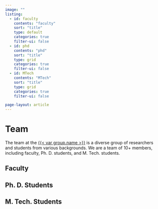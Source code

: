 ```yaml
---
image: ""
listing:
  - id: faculty
    contents: "faculty"
    sort: "title"
    type: default
    categories: true
    filter-ui: false
  - id: phd
    contents: "phd"
    sort: "title"
    type: grid
    categories: true
    filter-ui: false
  - id: MTech
    contents: "MTech"
    sort: "title"
    type: grid
    categories: true
    filter-ui: false

page-layout: article
---
```


# Team

The team at the <a style="color:none" href="/">{{< var group.name >}}</a> is a diverse group of researchers and students from various backgrounds. We are a team of 10+ members, including faculty, Ph. D. students, and M. Tech. students.

## Faculty
:::{#faculty .fix-list-default}
:::

## Ph. D. Students
:::{#phd}
:::

## M. Tech. Students
:::{#MTech}
:::


